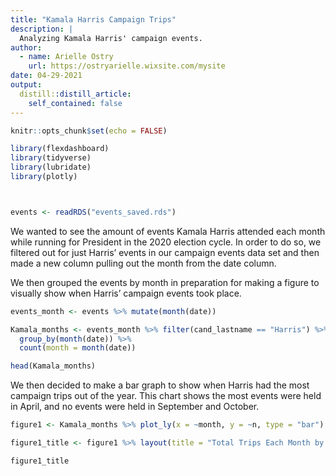 ```yaml
---
title: "Kamala Harris Campaign Trips"
description: |
  Analyzing Kamala Harris' campaign events. 
author:
  - name: Arielle Ostry
    url: https://ostryarielle.wixsite.com/mysite
date: 04-29-2021
output:
  distill::distill_article:
    self_contained: false
---
```



```r
knitr::opts_chunk$set(echo = FALSE)

library(flexdashboard)
library(tidyverse)
library(lubridate)
library(plotly)



events <- readRDS("events_saved.rds")
```

We wanted to see the amount of events Kamala Harris attended each month while running for President in the 2020 election cycle. In order to do so, we filtered out for just Harris' events in our campaign events data set and then made a new column pulling out the month from the date column.

We then grouped the events by month in preparation for making a figure to visually show when Harris' campaign events took place.

```r
events_month <- events %>% mutate(month(date))

Kamala_months <- events_month %>% filter(cand_lastname == "Harris") %>% 
  group_by(month(date)) %>% 
  count(month = month(date))

head(Kamala_months)
```


We then decided to make a bar graph to show when Harris had the most campaign trips out of the year. This chart shows the most events were held in April, and no events were held in September and October. 


```r
figure1 <- Kamala_months %>% plot_ly(x = ~month, y = ~n, type = "bar")

figure1_title <- figure1 %>% layout(title = "Total Trips Each Month by Harris")

figure1_title

```

